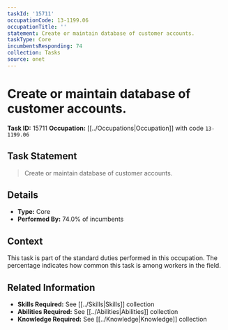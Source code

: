 ```yaml
---
taskId: '15711'
occupationCode: 13-1199.06
occupationTitle: ''
statement: Create or maintain database of customer accounts.
taskType: Core
incumbentsResponding: 74
collection: Tasks
source: onet
---
```

# Create or maintain database of customer accounts.

**Task ID:** 15711
**Occupation:** [[../Occupations|Occupation]] with code `13-1199.06`

## Task Statement

> Create or maintain database of customer accounts.

## Details

- **Type:** Core
- **Performed By:** 74.0% of incumbents

## Context

This task is part of the standard duties performed in this occupation. The percentage indicates how common this task is among workers in the field.

## Related Information

- **Skills Required:** See [[../Skills|Skills]] collection
- **Abilities Required:** See [[../Abilities|Abilities]] collection
- **Knowledge Required:** See [[../Knowledge|Knowledge]] collection
